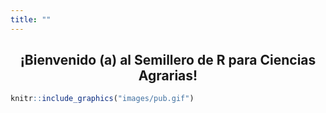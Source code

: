 ```yaml
---
title: ""
---
```


<center> <h2> ¡Bienvenido (a) al Semillero de R para Ciencias Agrarias! </h2> </center>

```r
knitr::include_graphics("images/pub.gif")
```

